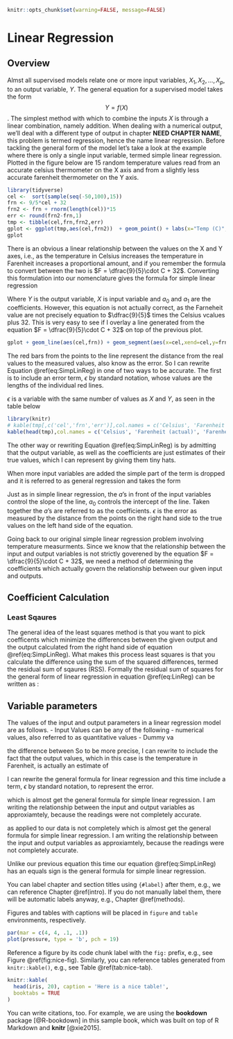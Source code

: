 ```r
knitr::opts_chunk$set(warning=FALSE, message=FALSE)
```


# Linear Regression {#lin_reg}

## Overview

Almst all supervised models relate one or more input variables, $X_1,X_2, \ldots , X_p$, to an output variable, $Y$.  The general equation for a supervised model takes the form $$Y = f(X)$$. The simplest method with which to combine the inputs $X$ is through a linear combination, namely addition.  When dealing with a numerical output, we'll deal with a different type of output in chapter **NEED CHAPTER NAME**, this problem is termed regression, hence the name linear regression.   Before tackling the general form of the model let's take a look at the example where there is only a single input variable, termed simple linear regression. Plotted in the figure below are 15 random temperature values read from an accurate celsius thermometer on the X axis and from a slightly less accurate farenheit thermometer on the Y axis.  



```r
library(tidyverse)
cel <-  sort(sample(seq(-50,100),15))
frn <- 9/5*cel + 32 
frn2 <- frn + rnorm(length(cel))*15
err <- round(frn2-frn,1)
tmp <- tibble(cel,frn,frn2,err)
gplot <- ggplot(tmp,aes(cel,frn2))  + geom_point() + labs(x="Temp (C)", y= "Temp (F)")
gplot
```

There is an obvious a linear relationship between the values on the X and Y axes, i.e., as the temperature in Celsius increases the temperature in Farenheit increases a proportional amount, and if you remember the formula to convert between the two is $F = \dfrac{9}{5}\cdot C + 32$.  Converting this formulation into our nomenclature gives the formula for simple linear regression

\begin{equation} 
  Y = a_0 + a_1 \cdot X_1
  (\#eq:SimpLinReg)
\end{equation}

Where $Y$ is the output variable, $X$ is input variable and $a_0$ and $a_1$ are the coefficients. However, this equation is not actually correct, as the Farneheit value are not precisely equation to $\dfrac{9}{5}$ times the Celsius vcalues plus 32. This is very easy to see if I overlay a line generated from the equation $F = \dfrac{9}{5}\cdot C + 32$ on top of the previous plot.



```r

gplot + geom_line(aes(cel,frn)) + geom_segment(aes(x=cel,xend=cel,y=frn2,yend=frn), color='red')
```

 

The red bars from the points to the line represent the distance from the real values to the measured values, also know as the error.  So I can rewrite Equation \@ref(eq:SimpLinReg) in one of two ways to be accurate.  The first is to include an error term, $\epsilon$ by standard notation, whose values are the lengths of the individual red lines.  

\begin{equation} 
  Y = a_0 + a_1 \cdot X_1 + \epsilon
  (\#eq:SimpLinRegErr)
\end{equation} 

$\epsilon$ is a variable with the same number of values as $X$ and $Y$, as seen in the table below

```r
library(knitr)
# kable(tmp[,c('cel','frn','err')],col.names = c('Celsius', 'Farenheit', 'Error'),align='lll', booktabs = TRUE)
kable(head(tmp),col.names = c('Celsius', 'Farenheit (actual)', 'Farenheit (recorded)', 'Error'),align='lll', digits=1)
```


The other way or rewriting Equation \@ref(eq:SimpLinReg) is by admitting that the output variable, as well as the coefficients are just estimates of their true values, which I can represent by giving them tiny hats.

\begin{equation} 
  \hat{Y} = \hat{a}_0 + \hat{a}_1 \cdot X_1
  (\#eq:SimpLinRegHat)
\end{equation}

When more input variables are added the simple part of the term is dropped and it is referred to as general regression and takes the form

\begin{equation} 
  Y = a_0 + a_1\cdot X_1 + a_2\cdot X_2 + \ldots a_p\cdot X_p + \epsilon = a_0 + \sum\limits_{i=1}^p(a_i\cdot X_i) + \epsilon
  (\#eq:LinReg)
\end{equation} 

Just as in simple linear regression, the $a$'s in front of the input variables control the slope of the line, $a_0$ controls the intercept of the line.  Taken together the $a$'s are referred to as the coefficients. $\epsilon$ is the error as measured by the distance from the points on the right hand side to the true values on the left hand side of the equation.


Going back to our original simple linear regression problem involving temperature measurments.  Since we know that the relationship between the input and output variables is not strictly goverened by the equation $F = \dfrac{9}{5}\cdot C + 32$, we need a method of determining the coefficients which actually govern the relationship between our given input and outputs.

## Coefficient Calculation

### Least Sqaures

The general idea of the least squares method is that you want to pick coefficents which minimize the differences between the given output and the output calculated from the right hand side of equation \@ref(eq:SimpLinReg).  What makes this process least squares is that you calculate the difference using the sum of the squared differences, termed the residual sum of sqaures (RSS).  Formally the residual sum of squares for the general form of linear regression in equation \@ref(eq:LinReg) can be written as :

\begin{equation}
  RSS(a) = \sum\limits_{i=1}^N\left(Y_i - \left[a_0 + \sum\limits_{j=1}^p a_j\cdot X_{i,j} \right]\right)  
  (\#eq:RSS)
\end{equation}





## Variable parameters

The values of the input and output parameters in a linear regression model are as follows.
- Input Values can be any of the following
    - numerical values, also referred to as quantitative values
    - Dummy va












the difference between So to be more precise, I can rewrite  to include the fact that the output values, which in this case is the temperature in Farenheit, is actually an estimate of 


I can rewrite the general formula for linear regression and this time include a term, $\epsilon$ by standard notation, to represent the error. 

which is almost get the general formula for simple linear regression.  I am writing the relationship between the input and output variables as approxiamtely, because the readings were not completely accurate.  

as applied to our data is not completely which is almost get the general formula for simple linear regression.  I am writing the relationship between the input and output variables as approxiamtely, because the readings were not completely accurate.


Unlike our previous equation this time our equation \@ref(eq:SimpLinReg) has an equals sign is the general formula for simple linear regression.  





You can label chapter and section titles using `{#label}` after them, e.g., we can reference Chapter \@ref(intro). If you do not manually label them, there will be automatic labels anyway, e.g., Chapter \@ref(methods).

Figures and tables with captions will be placed in `figure` and `table` environments, respectively.

```r
par(mar = c(4, 4, .1, .1))
plot(pressure, type = 'b', pch = 19)
```

Reference a figure by its code chunk label with the `fig:` prefix, e.g., see Figure \@ref(fig:nice-fig). Similarly, you can reference tables generated from `knitr::kable()`, e.g., see Table \@ref(tab:nice-tab).

```r
knitr::kable(
  head(iris, 20), caption = 'Here is a nice table!',
  booktabs = TRUE
)
```

You can write citations, too. For example, we are using the **bookdown** package [@R-bookdown] in this sample book, which was built on top of R Markdown and **knitr** [@xie2015].
